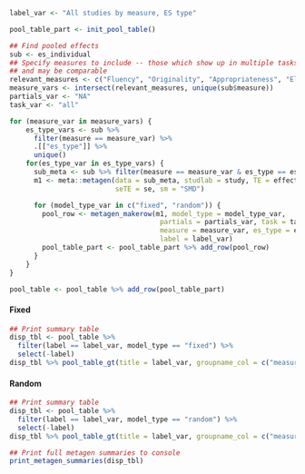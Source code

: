```r
label_var <- "All studies by measure, ES type"
```
```r
pool_table_part <- init_pool_table()
```
```r
## Find pooled effects
sub <- es_individual
## Specify measures to include -- those which show up in multiple tasks
## and may be comparable
relevant_measures <- c("Fluency", "Originality", "Appropriateness", "Elaboration", "Flexibility")
measure_vars <- intersect(relevant_measures, unique(sub$measure))
partials_var <- "NA"
task_var <- "all"

for (measure_var in measure_vars) {
    es_type_vars <- sub %>%
      filter(measure == measure_var) %>%
      .[["es_type"]] %>%
      unique()
    for(es_type_var in es_type_vars) {
      sub_meta <- sub %>% filter(measure == measure_var & es_type == es_type_var)
      m1 <- meta::metagen(data = sub_meta, studlab = study, TE = effect,
                          seTE = se, sm = "SMD")

      for (model_type_var in c("fixed", "random")) {
        pool_row <- metagen_makerow(m1, model_type = model_type_var,
                                     partials = partials_var, task = task_var,
                                     measure = measure_var, es_type = es_type_var,
                                     label = label_var)
        pool_table_part <- pool_table_part %>% add_row(pool_row)
      }
    }
}

pool_table <- pool_table %>% add_row(pool_table_part)
```

#### Fixed
```r
## Print summary table
disp_tbl <- pool_table %>%
  filter(label == label_var, model_type == "fixed") %>%
  select(-label)
disp_tbl %>% pool_table_gt(title = label_var, groupname_col = c("measure"))
```
#### Random {.active}
```r
## Print summary table
disp_tbl <- pool_table %>%
  filter(label == label_var, model_type == "random") %>%
  select(-label)
disp_tbl %>% pool_table_gt(title = label_var, groupname_col = c("measure"))
```

```r
## Print full metagen summaries to console
print_metagen_summaries(disp_tbl)
```
